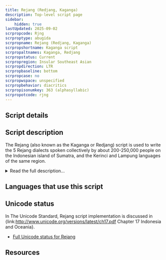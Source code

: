 ```yaml
---
title: Rejang (Redjang, Kaganga)
description: Top-level script page
sidebar:
    hidden: true
lastUpdated: 2025-09-02
scrpropcode: Rjng
scrproptype: abugida
scrpropname: Rejang (Redjang, Kaganga)
scrpropshortname: Kaganga script
scrpropaltnames: Kaganga, Redjang
scrpropstatus: Current
scrpropregion: Insular Southeast Asian
scrpropdirection: LTR
scrpropbaseline: bottom
scrpropcase: no
scrpropwspace: unspecified
scrpropbehavior: diacritics
scrpropisonumkey: 363 (alphasyllabic)
scrpropotcode: rjng
---
```



## Script details

<ScriptDetails />

## Script description

The Rejang (also known as the Kaganga or Redjang) script is used to write the 5 Rejang dialects spoken collectively by about 200-250,000 people on the Indonesian island of Sumatra, and the Kerinci and Lampung languages of the same region.

<details>
<summary>Read the full description...</summary>The script is thought to pre-date the introduction of Islam in the C12th to the area, although the earliest attested document has been dated to the mid C18th. It is traditionally written on bamboo, buffalo horn, bark or copper plates. An abugida of Brahmic derivation, the script comprises 23 consonant letters each with an inherent [a] vowel. Any of 12 diacritics can be used to modify the quality of the vowel. A further diacritic is used to mute the inherent vowel in a consonant-final syllable. The script is somewhat [defective](/reference/glossary#defect) in that it does not allow for the representation of diphthongs, which occur frequently in spoken Rejang. Consonants likewise cannot form clusters.
</details>

## Languages that use this script

<WsList script='Rjng' wsMax='5' />

## Unicode status

In The Unicode Standard, Rejang script implementation is discussed in {link:http://www.unicode.org/versions/latest/ch17.pdf Chapter 17 Indonesia and Oceania}.

- [Full Unicode status for Rejang](/scrlang/unicode/rjng-unicode.md)



## Resources

<ScriptResources detailSummary='seemore' />


